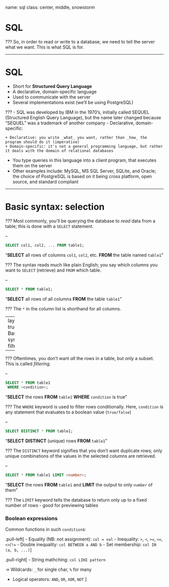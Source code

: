 name: sql
class: center, middle, snowstorm

# SQL

???
So, in order to read or write to a database, we need to tell the server what we want.
This is what SQL is for.

---

# SQL

- Short for **Structured Query Language**
- A declarative, domain-specific language
- Used to communicate with the server
- Several implementations exist (we'll be using PostgreSQL)

???
- SQL was developed by IBM in the 1970's, initially called SEQUEL (Structured English Query Language), but the name later changed because "SEQUEL" was a trademark of another company
- Declarative, domain-specific:

    + Declarative: you write _what_ you want, rather than _how_ the program should do it (imperative)
    + Domain-specific: it's not a general programming language, but rather it deals with the domain of relational databases

- You type queries in this language into a client program, that executes them on the server
- Other examples include: MySQL, MS SQL Server, SQLite, and Oracle; the choice of PostgreSQL is based on it being cross platform, open source, and standard compliant

---

# Basic syntax: selection

???
Most commonly, you'll be querying the database to _read_ data from a table;
this is done with a `SELECT` statement.

--

```sql
SELECT col1, col2, ... FROM table1;
```

"**SELECT** all rows of columns `col1`, `col2`, etc. **FROM** the table named `table1`"

???
The syntax reads much like plain English;
you say which columns you want to `SELECT` (retrieve) and `FROM` which table.

--

```sql
SELECT * FROM table1;
```

"**SELECT** all rows of all columns **FROM** the table `table1`"

???
The `*` in the column list is shorthand for all columns.

---
layout: true
# Basic syntax: filtering

---

???
Oftentimes, you don't want _all_ the rows in a table, but only a subset.
This is called _filtering_.

--

```sql
SELECT * FROM table1
 WHERE <condition>;
```

"**SELECT** the rows **FROM** `table1` **WHERE** `condition` is true"

???
The `WHERE` keyword is used to filter rows conditionally.
Here, `condition` is any statement that evaluates to a boolean value (`true/false`)

--

```sql
SELECT DISTINCT * FROM table1;
```

"**SELECT** **DISTINCT** (unique) rows **FROM** `table1`"

???
The `DISTINCT` keyword signifies that you don't want duplicate rows; only unique combinations of the values in the selected columns are retrieved.

--

```sql
SELECT * FROM table1 LIMIT <number>;
```

"**SELECT** the rows **FROM** `table1` and **LIMIT** the output to only `number` of them"

???
The `LIMIT` keyword tells the database to return only up to a fixed number of rows - good for previewing tables

### Boolean expressions

Common functions in such `condition`s:

.pull-left[
- Equality (NB: not assignment): `col = val`
- Inequality: `>`, `<`, `>=`, `<=`, `<>`/`!=`
- Double inequality: `col BETWEEN a AND b`
- Set membership: `col IN (a, b, ...)`
]

.pull-right[
- String mathching: `col LIKE pattern`

  → Wildcards: `_` for single char, `%` for many

- Logical operators: `AND`, `OR`, `XOR`, `NOT`
]
